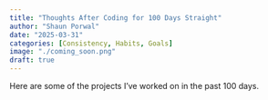 ```yaml
---
title: "Thoughts After Coding for 100 Days Straight"
author: "Shaun Porwal"
date: "2025-03-31"
categories: [Consistency, Habits, Goals]
image: "./coming_soon.png"
draft: true
---
```


Here are some of the projects I've worked on in the past 100 days.
